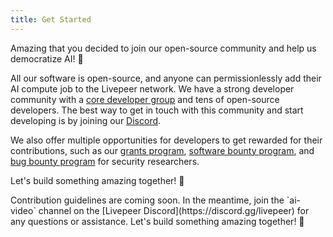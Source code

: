 ```yaml
---
title: Get Started
---
```


Amazing that you decided to join our open-source community and help us
democratize AI! 🎉

All our software is open-source, and anyone can permissionlessly add their AI
compute job to the Livepeer network. We have a strong developer community with a
[core developer group](https://github.com/livepeer/project-management) and tens
of open-source developers. The best way to get in touch with this community and
start developing is by joining our [Discord](https://discord.gg/livepeer).

We also offer multiple opportunities for developers to get rewarded for their
contributions, such as our
[grants program](https://livepeer.notion.site/Livepeer-Grants-Program-f91071b5030d4c31ad4dd08e7c026526),
[software bounty program](https://github.com/livepeer/bounties), and
[bug bounty program](https://immunefi.com/bug-bounty/livepeer/information/) for
security researchers.

Let's build something amazing together! 🚀

<Note>
  Contribution guidelines are coming soon. In the meantime, join the `ai-video`
  channel on the [Livepeer Discord](https://discord.gg/livepeer) for any questions
  or assistance. Let's build something amazing together! 🚀
</Note>
